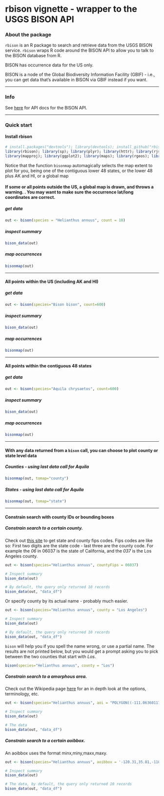 <!--
%\VignetteEngine{knitr}
%\VignetteIndexEntry{An R Markdown Vignette made with knitr}
-->

rbison vignette - wrapper to the USGS BISON API
======

### About the package

`rbison` is an R package to search and retrieve data from the USGS BISON service. `rbison` wraps R code around the BISON API to allow you to talk to the BISON database from R. 

BISON has occurrence data for the US only. 

BISON is a node of the Global Biodiversity Information Facility (GBIF) - i.e., you can get data that's available in BISON via GBIF instead if you want. 

********************

### Info

See [here](http://bison.usgs.ornl.gov/services.html) for API docs for the BISON API.

********************

### Quick start

#### Install rbison

```r
# install.packages("devtools"); library(devtools); install_github("rbison", "ropensci")
library(rbison); library(sp); library(plyr); library(httr); library(rjson); library(gridExtra)
library(mapproj); library(ggplot2); library(maps); library(rgeos); library(rgdal)
```

Notice that the function `bisonmap` automagically selects the map extent to plot for you, 
being one of the contiguous lower 48 states, or the lower 48 plus AK and HI, or a global map

#### If some or all points outside the US, a global map is drawn, and throws a warning. . You may want to make sure the occurrence lat/long coordinates are correct.
##### get data
```r
out <- bison(species = "Helianthus annuus", count = 10)
```

##### inspect summary
```r
bison_data(out)
```

##### map occurrences
```r
bisonmap(out)
```

********************

#### All points within the US (including AK and HI)
##### get data
```r
out <- bison(species="Bison bison", count=600)
```

##### inspect summary
```r
bison_data(out)
```

##### map occurrences
```r
bisonmap(out)
```

********************

####  All points within the contiguous 48 states
##### get data
```r
out <- bison(species="Aquila chrysaetos", count=600)
```

##### inspect summary
```r
bison_data(out)
```

##### map occurrences
```r
bisonmap(out)
```

********************

####  With any data returned from a `bison` call, you can choose to plot county or state level data
##### Counties - using last data call for Aquila 
```r
bisonmap(out, tomap="county")
```

##### States - using last data call for Aquila 
```r
bisonmap(out, tomap="state")
```

********************

####  Constrain search with county IDs or bounding boxes

##### Constrain search to a certain county.

Check out [this site](http://www.epa.gov/enviro/html/codes/state.html) to get state and county fips codes. Fips codes are like so: First two digits are the state code - last three are the county code. For example the *06* in  06037 is the state of California, and the *037* is the Los Angeles county.

```r
out <- bison(species="Helianthus annuus", countyFips = 06037)

# Inspect summary
bison_data(out)

# By default, the query only returned 10 records
bison_data(out, "data_df")
```

Or specify county by its actual name - probably much easier. 

```r
out <- bison(species="Helianthus annuus", county = "Los Angeles")

# Inspect summary
bison_data(out)

# By default, the query only returned 10 records
bison_data(out, "data_df")
```

`bison` will help you if you spell the name wrong, or use a partial name. The results are not printed below, but you would get a prompt asking you to pick between the two counties that start with *Los*.

```r
bison(species="Helianthus annuus", county = "Los")
```

##### Constrain search to a amorphous area. 

Check out the Wikipedia page [here](http://en.wikipedia.org/wiki/Well-known_text) for an in depth look at the options, terminology, etc.

```r
out <- bison(species="Helianthus annuus", aoi = "POLYGON((-111.06360117772908 38.84001566645886,-110.80542246679359 39.37707771107983,-110.20117441992392 39.17722368276862,-110.20666758398464 38.90844075244811,-110.63513438085685 38.67724220095734,-111.06360117772908 38.84001566645886))")

# Inspect summary
bison_data(out)

# The data
bison_data(out, "data_df")
```

##### Constrain search to a certain aoibbox.

An aoibbox uses the format minx,miny,maxx,maxy.

```r
out <- bison(species="Helianthus annuus", aoibbox = '-120.31,35.81,-110.57,40.21')

# Inspect summary
bison_data(out)

# The data, by default, the query only returned 10 records
bison_data(out, "data_df")
```